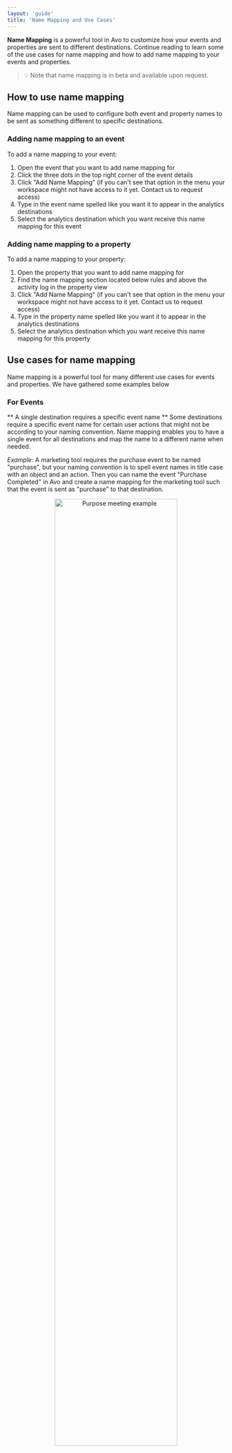 ```yaml
---
layout: 'guide'
title: 'Name Mapping and Use Cases'
---
```



**Name Mapping** is a powerful tool in Avo to customize how your events and properties are sent to different destinations. Continue reading to learn some of the use cases for name mapping and how to add name mapping to your events and properties.

> 💡 Note that name mapping is in beta and available upon request.

## How to use name mapping
Name mapping can be used to configure both event and property names to be sent as something different to specific destinations.

### Adding name mapping to an event

To add a name mapping to your event:
1. Open the event that you want to add name mapping for
2. Click the three dots in the top right corner of the event details
3. Click "Add Name Mapping" (if you can't see that option in the menu your workspace might not have access to it yet. Contact us to request access)
4. Type in the event name spelled like you want it to appear in the analytics destinations
5. Select the analytics destination which you want receive this name mapping for this event

[//]: # 'TODO Add GIF'

### Adding name mapping to a property

To add a name mapping to your property:
1. Open the property that you want to add name mapping for
2. Find the name mapping section located below rules and above the activity log in the property view
3. Click "Add Name Mapping" (if you can't see that option in the menu your workspace might not have access to it yet. Contact us to request access)
4. Type in the property name spelled like you want it to appear in the analytics destinations
5. Select the analytics destination which you want receive this name mapping for this property

[//]: # 'TODO Add GIF'

## Use cases for name mapping
Name mapping is a powerful tool for many different use cases for events and properties. We have gathered some examples below

### For Events
** A single destination requires a specific event name **
Some destinations require a specific event name for certain user actions that might not be according to your naming convention. Name mapping enables you to have a single event for all destinations and map the name to a different name when needed.

_Example:_
A marketing tool requires the purchase event to be named "purchase", but your naming convention is to spell event names in title case with an object and an action. Then you can name the event "Purchase Completed" in Avo and create a name mapping for the marketing tool such that the event is sent as "purchase" to that destination.

<center>
  <img
    src={require('../../images/best-practices/name-mapping/event-name-mapping-marketing.png')}
    width="75%"
    alt="Purpose meeting example"
  />
</center>

** An event has different shapes based on scenarios **
Some companies have multiple platforms or products and have complex event shapes that vary depending on platform, product or context. In those cases it's useful to create multiple events in Avo for the different shapes, differentiate between the event names in Avo but send all of them as the same event name to your destinations.

_Example:_
A company has three different apps where it's possible to add things to cart. The shapes of the "Add to Cart" events varies a lot between the three apps as the same properties are not relevant for all of them. Therefore they have three "Add to Cart" events in Avo

- Add to Cart – Food App
- Add to Cart – Clothes App
- Add to Cart – Jewelry App

<center>
  <img
    src={require('../../images/best-practices/name-mapping/event-name-mapping-big-event.png')}
    width="75%"
    alt="Purpose meeting example"
  />
</center>


These events have some properties in common but some not at all. But the company wants to be able to analyse all the data together, to be able to compare the performance of the three.


### For Properties

** A single destination requires a specific property name **
Some destinations require a specific property name for certain events that might not be according to your naming convention. Name mapping enables you to have a single property for all destinations and map the name to a different name when needed.

_Example:_
A marketing tool requires the currency property to be spelled in upper case but your naming convention is to spell it in snake case. Then you can name the property "currency" in Avo and create a name mapping for the marketing tool such that the property is sent as "CURRENCY" to that destination.

<center>
  <img
    src={require('../../images/best-practices/name-mapping/property-name-mapping-marketing.png')}
    width="75%"
    alt="Purpose meeting example"
  />
</center>

** Different property types should have the same name **
Some teams have a history of having event and user properties with the same name before starting to use Avo. Avo encourages teams to use different names between property types as it can be confusing in the analytics tool to differentiate between the two properties. But to be able to keep history intact, then you can name the event and user properties differently in Avo, but send them with the same name to your destinations.

Example:
A team has been sending email as a user and event property before adopting Avo. They want to continue sending both properties with the name "email" to all their destinations to keep history intact. So they name the event property "email" and the user property "user email" and add a name mapping to send it as "email" to all destinations.

<center>
  <img
    src={require('../../images/best-practices/name-mapping/property-name-mapping-event-and-user.png')}
    width="75%"
    alt="Purpose meeting example"
  />
</center>

<center>
  <img
    src={require('../../images/best-practices/name-mapping/property-name-mapping-user-email.png')}
    width="75%"
    alt="Purpose meeting example"
  />
</center>